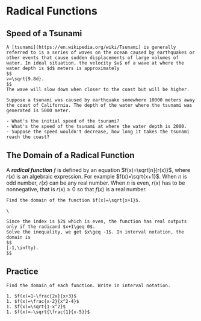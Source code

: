 # Radical Functions
<!-- 
## The Law of Lever

```block2

 > “Give me a fulcrum and a place to stand, I will move the world.” by [Archimedes of Syracuse](https://en.wikipedia.org/wiki/Archimedes#Mathematics)

 In volume I of his book "On the Equilibrium of Planes", Archimedes proved that magnitudes are in equilibrium at distances reciprocally proportional to their weights. See the video [Law of the Lever](https://youtu.be/yhrR4384SGE?t=8) on youtube for an animated explanation.

Suppose there is a infinite long lever with a load 100 newton that is placed 1 meters away the fulcrum, the pivoting point.

- Can you find the force needed to balance the load in terms of the distance away from the fulcrum?
- How much force will be needed if it is place 5 meters away from the fulcrum?

```

## The Domain of a Rational Function

A ***rational function*** $f$ is defined by an equation $f(x)=\frac{p(x)}{q(x)}$, where $p(x)$ and $q(x)$ are polynomials and the degree of $q(x)$ is at least one. Since the denominator cannot be zero, the domain of $f$ consists all real numbers except the numbers such that $q(x)=0$

```example

Find the domain of the function $f(x)=\frac{1}{x-1}$.

```

```solution
\

Solve the equation $x-1=0$, we get $x=1$. Then the domain is $\{x\mid x\neq 1\}$. In interval notation, the domain is
$$
(-\infty, 1)\cup (1,\infty).
$$

``` -->

## Speed of a Tsunami

```block2

A [tsunami](https://en.wikipedia.org/wiki/Tsunami) is generally referred to is a series of waves on the ocean caused by earthquakes or other events that cause sudden displacements of large volumes of water. In ideal situation, the velocity $v$ of a wave at where the water depth is $d$ meters is approximately
$$
v=\sqrt{9.8d}.
$$
The wave will slow down when closer to the coast but will be higher.

Suppose a tsunami was caused by earthquake somewhere 10000 meters away the coast of California. The depth of the water where the tsunami was generated is 5000 meter.

- What's the initial speed of the tsunami?
- What's the speed of the tsunami at where the water depth is 2000.
- Suppose the speed wouldn't decrease, how long it takes the tsunami reach the coast?

```

## The Domain of a Radical Function

A ***radical function*** $f$ is defined by an equation $f(x)=\sqrt[n]{r(x)}$, where $r(x)$ is an algebraic expression.  For example $f(x)=\sqrt{x+1}$. When $n$ is odd number, $r(x)$ can be any real number.  When $n$ is even, $r(x)$ has to be nonnegative, that is $r(x)\geq 0$ so that $f(x)$ is a real number.

```example

Find the domain of the function $f(x)=\sqrt{x+1}$.

```

```solution
\

Since the index is $2$ which is even, the function has real outputs only if the radicand $x+1\geq 0$.
Solve the inequality, we get $x\geq -1$. In interval notation, the domain is
$$
[-1,\infty).
$$

```

## Practice

<!-- 
```exercise

Find the domain of each function. Write in interval notation.

1. $f(x)=\frac{x^2}{x-2}$
1. $f(x)=\frac{x}{x^2-1}$
1. $f(x)=\sqrt{2x-3}$
1. $f(x)=\sqrt{x^2+1}$

``` -->

```exercise

Find the domain of each function. Write in interval notation.

1. $f(x)=1-\frac{2x}{x+3}$
1. $f(x)=\frac{x-2}{x^2-4}$
1. $f(x)=\sqrt{1-x^2}$
1. $f(x)=-\sqrt{\frac{1}{x-5}}$

```

